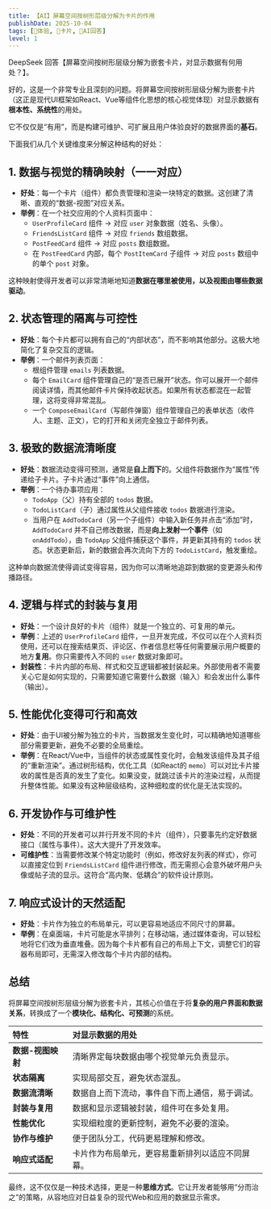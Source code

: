 ```yaml
---
title: 【AI】屏幕空间按树形层级分解为卡片的作用
publishDate: 2025-10-04
tags: [💓体验, 🎴卡片, 🤖AI回答]
level: 1
---
```



<Aside type="caution" title="🤖AI警告">DeepSeek 回答【屏幕空间按树形层级分解为嵌套卡片，对显示数据有何用处？】。</Aside>

好的，这是一个非常专业且深刻的问题。将屏幕空间按树形层级分解为嵌套卡片（这正是现代UI框架如React、Vue等组件化思想的核心视觉体现）对显示数据有**根本性、系统性**的用处。

它不仅仅是“有用”，而是构建可维护、可扩展且用户体验良好的数据界面的**基石**。

下面我们从几个关键维度来分解这种结构的好处：

## 1. 数据与视觉的精确映射（一一对应）

*   **好处**：每一个卡片（组件）都负责管理和渲染一块特定的数据。这创建了清晰、直观的“数据-视图”对应关系。
*   **举例**：在一个社交应用的个人资料页面中：
    *   `UserProfileCard` 组件 -> 对应 `user` 对象数据（姓名、头像）。
    *   `FriendsListCard` 组件 -> 对应 `friends` 数组数据。
    *   `PostFeedCard` 组件 -> 对应 `posts` 数组数据。
    *   在 `PostFeedCard` 内部，每个 `PostItemCard` 子组件 -> 对应 `posts` 数组中的单个 `post` 对象。

这种映射使得开发者可以非常清晰地知道**数据在哪里被使用，以及视图由哪些数据驱动**。

## 2. 状态管理的隔离与可控性

*   **好处**：每个卡片都可以拥有自己的“内部状态”，而不影响其他部分。这极大地简化了复杂交互的逻辑。
*   **举例**：一个邮件列表页面：
    *   根组件管理 `emails` 列表数据。
    *   每个 `EmailCard` 组件管理自己的“是否已展开”状态。你可以展开一个邮件阅读详情，而其他邮件卡片保持收起状态。如果所有状态都混在一起管理，这将变得非常混乱。
    *   一个 `ComposeEmailCard`（写邮件弹窗）组件管理自己的表单状态（收件人、主题、正文），它的打开和关闭完全独立于邮件列表。

## 3. 极致的数据流清晰度

*   **好处**：数据流动变得可预测，通常是**自上而下**的。父组件将数据作为“属性”传递给子卡片。子卡片通过“事件”向上通信。
*   **举例**：一个待办事项应用：
    *   `TodoApp`（父）持有全部的 `todos` 数据。
    *   `TodoListCard`（子）通过属性从父组件接收 `todos` 数据进行渲染。
    *   当用户在 `AddTodoCard`（另一个子组件）中输入新任务并点击“添加”时，`AddTodoCard` 并不自己修改数据，而是**向上发射一个事件**（如 `onAddTodo`），由 `TodoApp` 父组件捕获这个事件，并更新其持有的 `todos` 状态。状态更新后，新的数据会再次流向下方的 `TodoListCard`，触发重绘。

这种单向数据流使得调试变得容易，因为你可以清晰地追踪到数据的变更源头和传播路径。

## 4. 逻辑与样式的封装与复用

*   **好处**：一个设计良好的卡片（组件）就是一个独立的、可复用的单元。
*   **举例**：上述的 `UserProfileCard` 组件，一旦开发完成，不仅可以在个人资料页使用，还可以在搜索结果页、评论区、作者信息栏等任何需要展示用户概要的地方**复用**。你只需要传入不同的 `user` 数据对象即可。
*   **封装性**：卡片内部的布局、样式和交互逻辑都被封装起来。外部使用者不需要关心它是如何实现的，只需要知道它需要什么数据（输入）和会发出什么事件（输出）。

## 5. 性能优化变得可行和高效

*   **好处**：由于UI被分解为独立的卡片，当数据发生变化时，可以精确地知道哪些部分需要更新，避免不必要的全局重绘。
*   **举例**：在React/Vue中，当组件的状态或属性变化时，会触发该组件及其子组的“重新渲染”。通过树形结构，优化工具（如React的 `memo`）可以对比卡片接收的属性是否真的发生了变化。如果没变，就跳过该卡片的渲染过程，从而提升整体性能。如果没有这种层级结构，这种细粒度的优化是无法实现的。

## 6. 开发协作与可维护性

*   **好处**：不同的开发者可以并行开发不同的卡片（组件），只要事先约定好数据接口（属性与事件）。这大大提升了开发效率。
*   **可维护性**：当需要修改某个特定功能时（例如，修改好友列表的样式），你可以直接定位到 `FriendsListCard` 组件进行修改，而无需担心会意外破坏用户头像或帖子流的显示。这符合“高内聚、低耦合”的软件设计原则。

## 7. 响应式设计的天然适配

*   **好处**：卡片作为独立的布局单元，可以更容易地适应不同尺寸的屏幕。
*   **举例**：在桌面端，卡片可能是水平排列；在移动端，通过媒体查询，可以轻松地将它们改为垂直堆叠。因为每个卡片都有自己的布局上下文，调整它们的容器布局即可，无需深入修改每个卡片内部的结构。

## 总结

将屏幕空间按树形层级分解为嵌套卡片，其核心价值在于将**复杂的用户界面和数据关系**，转换成了一个**模块化、结构化、可预测**的系统。

| 特性 | 对显示数据的用处 |
| :--- | :--- |
| **数据-视图映射** | 清晰界定每块数据由哪个视觉单元负责显示。 |
| **状态隔离** | 实现局部交互，避免状态混乱。 |
| **数据流清晰** | 数据自上而下流动，事件自下而上通信，易于调试。 |
| **封装与复用** | 数据和显示逻辑被封装，组件可在多处复用。 |
| **性能优化** | 实现细粒度的更新控制，避免不必要的渲染。 |
| **协作与维护** | 便于团队分工，代码更易理解和修改。 |
| **响应式适配** | 卡片作为布局单元，更容易重新排列以适应不同屏幕。 |

最终，这不仅仅是一种技术选择，更是一种**思维方式**。它让开发者能够用“分而治之”的策略，从容地应对日益复杂的现代Web和应用的数据显示需求。
